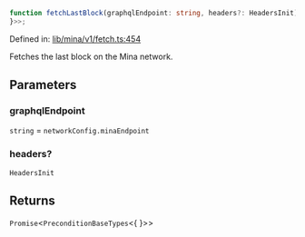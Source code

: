 ```ts
function fetchLastBlock(graphqlEndpoint: string, headers?: HeadersInit): Promise<PreconditionBaseTypes<{
}>>;
```

Defined in: [lib/mina/v1/fetch.ts:454](https://github.com/o1-labs/o1js/blob/fca908c243ee8e908efacaf73a882d48759e675a/src/lib/mina/v1/fetch.ts#L454)

Fetches the last block on the Mina network.

## Parameters

### graphqlEndpoint

`string` = `networkConfig.minaEndpoint`

### headers?

`HeadersInit`

## Returns

`Promise`\<`PreconditionBaseTypes`\<\{
\}\>\>
